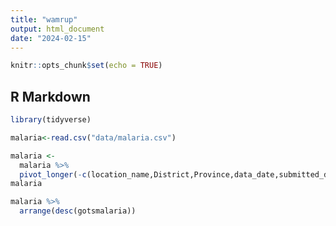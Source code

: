 ```yaml
---
title: "wamrup"
output: html_document
date: "2024-02-15"
---
```


```r
knitr::opts_chunk$set(echo = TRUE)
```

## R Markdown
```r
library(tidyverse)
```


```r
malaria<-read.csv("data/malaria.csv") 
```

```r
malaria <- 
  malaria %>%
  pivot_longer(-c(location_name,District,Province,data_date,submitted_date),names_to="age",values_to="gotsmalaria")
malaria
```

```r
malaria %>%
  arrange(desc(gotsmalaria))
```

